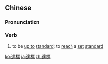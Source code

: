 {{also|达标}}
==Chinese==
{{zh-forms|s=达标}}

===Pronunciation===
{{zh-pron
|m=dábiāo,er=y
|c=daat6 biu1
|cat=v
}}

===Verb===
{{zh-verb}}

# to be [[up to]] [[standard]]; to [[reach]] a [[set]] [[standard]]

[[ko:達標]]
[[ja:達標]]
[[zh:達標]]